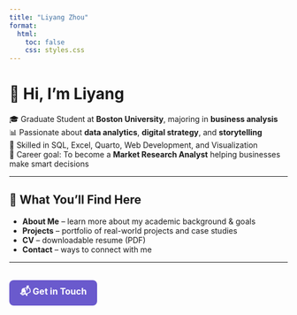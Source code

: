```yaml
---
title: "Liyang Zhou"
format:
  html:
    toc: false
    css: styles.css
---
```


# 👋 Hi, I'm Liyang

🎓 Graduate Student at **Boston University**, majoring in **business analysis**  
📊 Passionate about **data analytics**, **digital strategy**, and **storytelling**  
💼 Skilled in SQL, Excel, Quarto, Web Development, and Visualization  
🎯 Career goal: To become a **Market Research Analyst** helping businesses make smart decisions

---

## 📌 What You'll Find Here

- **About Me** – learn more about my academic background & goals  
- **Projects** – portfolio of real-world projects and case studies  
- **CV** – downloadable resume (PDF)  
- **Contact** – ways to connect with me

---

<div style="margin-top: 2rem;">
  <a href="contact.qmd" style="
    display: inline-block;
    background-color: #6a5acd;
    color: white;
    padding: 0.6rem 1.2rem;
    border-radius: 8px;
    text-decoration: none;
    font-weight: bold;
    font-size: 1rem;">
    📬 Get in Touch
  </a>
</div>
